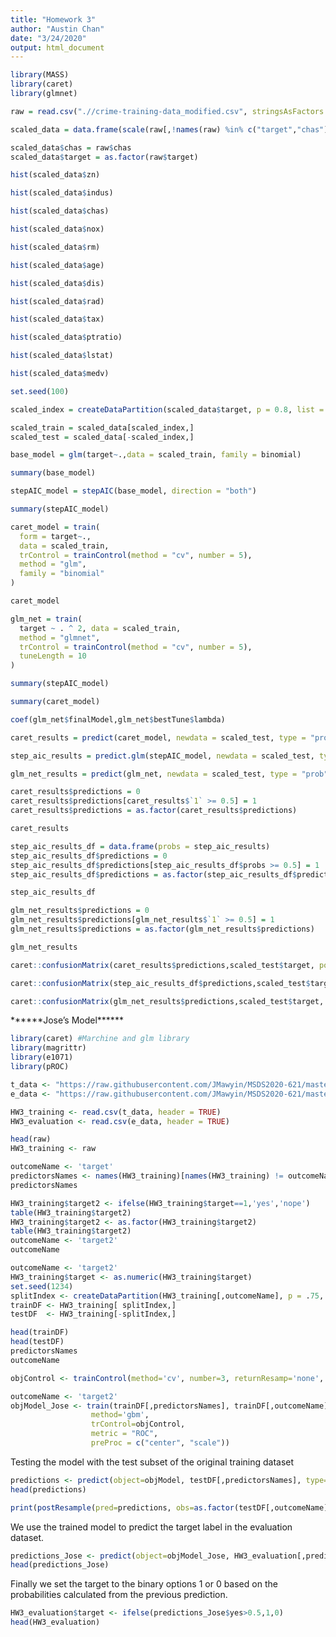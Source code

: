 ---
title: "Homework 3"
author: "Austin Chan"
date: "3/24/2020"
output: html_document
---

```{r}
library(MASS)
library(caret)
library(glmnet)
```



```{r}
raw = read.csv(".//crime-training-data_modified.csv", stringsAsFactors = F)

scaled_data = data.frame(scale(raw[,!names(raw) %in% c("target","chas")]))

scaled_data$chas = raw$chas
scaled_data$target = as.factor(raw$target)
```



```{r}
hist(scaled_data$zn)

hist(scaled_data$indus)

hist(scaled_data$chas)

hist(scaled_data$nox)

hist(scaled_data$rm)

hist(scaled_data$age)

hist(scaled_data$dis)

hist(scaled_data$rad)

hist(scaled_data$tax)

hist(scaled_data$ptratio)

hist(scaled_data$lstat)

hist(scaled_data$medv)
```

```{r}
set.seed(100)

scaled_index = createDataPartition(scaled_data$target, p = 0.8, list = F)

scaled_train = scaled_data[scaled_index,]
scaled_test = scaled_data[-scaled_index,]
```


```{r}
base_model = glm(target~.,data = scaled_train, family = binomial)

summary(base_model)
```

```{r}
stepAIC_model = stepAIC(base_model, direction = "both")

summary(stepAIC_model)
```


```{r}
caret_model = train(
  form = target~.,
  data = scaled_train,
  trControl = trainControl(method = "cv", number = 5),
  method = "glm",
  family = "binomial"
)
```

```{r}
caret_model
```

```{r}
glm_net = train(
  target ~ . ^ 2, data = scaled_train,
  method = "glmnet",
  trControl = trainControl(method = "cv", number = 5),
  tuneLength = 10
)
```


```{r}
summary(stepAIC_model)

summary(caret_model)
```

```{r}
coef(glm_net$finalModel,glm_net$bestTune$lambda)
```


```{r}
caret_results = predict(caret_model, newdata = scaled_test, type = "prob")

step_aic_results = predict.glm(stepAIC_model, newdata = scaled_test, type = "response")

glm_net_results = predict(glm_net, newdata = scaled_test, type = "prob")
```

```{r}
caret_results$predictions = 0
caret_results$predictions[caret_results$`1` >= 0.5] = 1
caret_results$predictions = as.factor(caret_results$predictions)

caret_results

step_aic_results_df = data.frame(probs = step_aic_results)
step_aic_results_df$predictions = 0
step_aic_results_df$predictions[step_aic_results_df$probs >= 0.5] = 1
step_aic_results_df$predictions = as.factor(step_aic_results_df$predictions)

step_aic_results_df

glm_net_results$predictions = 0
glm_net_results$predictions[glm_net_results$`1` >= 0.5] = 1
glm_net_results$predictions = as.factor(glm_net_results$predictions)

glm_net_results
```

```{r}
caret::confusionMatrix(caret_results$predictions,scaled_test$target, positive = "1")
```

```{r}
caret::confusionMatrix(step_aic_results_df$predictions,scaled_test$target, positive = "1")
```

```{r}
caret::confusionMatrix(glm_net_results$predictions,scaled_test$target, positive = "1")
```




******Jose's Model******
```{r}
library(caret) #Marchine and glm library
library(magrittr)
library(e1071)
library(pROC)
```

```{r}
t_data <- "https://raw.githubusercontent.com/JMawyin/MSDS2020-621/master/crime-training-data_modified.csv"
e_data <- "https://raw.githubusercontent.com/JMawyin/MSDS2020-621/master/crime-evaluation-data_modified.csv"

HW3_training <- read.csv(t_data, header = TRUE)
HW3_evaluation <- read.csv(e_data, header = TRUE)
```

```{r}
head(raw)
HW3_training <- raw
```

```{r}
outcomeName <- 'target'
predictorsNames <- names(HW3_training)[names(HW3_training) != outcomeName]
predictorsNames
```

```{r}
HW3_training$target2 <- ifelse(HW3_training$target==1,'yes','nope')
table(HW3_training$target2)
HW3_training$target2 <- as.factor(HW3_training$target2)
table(HW3_training$target2)
outcomeName <- 'target2'
outcomeName
```

```{r}
outcomeName <- 'target2'
HW3_training$target <- as.numeric(HW3_training$target)
set.seed(1234)
splitIndex <- createDataPartition(HW3_training[,outcomeName], p = .75, list = FALSE, times = 1)
trainDF <- HW3_training[ splitIndex,]
testDF  <- HW3_training[-splitIndex,]
```

```{r}
head(trainDF)
head(testDF)
predictorsNames
outcomeName
```
```{r}
objControl <- trainControl(method='cv', number=3, returnResamp='none', summaryFunction = twoClassSummary, classProbs = TRUE)
```

```{r}
outcomeName <- 'target2'
objModel_Jose <- train(trainDF[,predictorsNames], trainDF[,outcomeName], 
                  method='gbm', 
                  trControl=objControl,  
                  metric = "ROC",
                  preProc = c("center", "scale"))
```

Testing the model with the test subset of the original training dataset

```{r}
predictions <- predict(object=objModel, testDF[,predictorsNames], type='raw')
head(predictions)
```

```{r}
print(postResample(pred=predictions, obs=as.factor(testDF[,outcomeName])))
```


We use the trained model to predict the target label in the evaluation dataset.
```{r}
predictions_Jose <- predict(object=objModel_Jose, HW3_evaluation[,predictorsNames], type='prob')
head(predictions_Jose)
```

Finally we set the target to the binary options 1 or 0 based on the probabilities calculated from the previous prediction.
```{r}
HW3_evaluation$target <- ifelse(predictions_Jose$yes>0.5,1,0)
head(HW3_evaluation)
```









